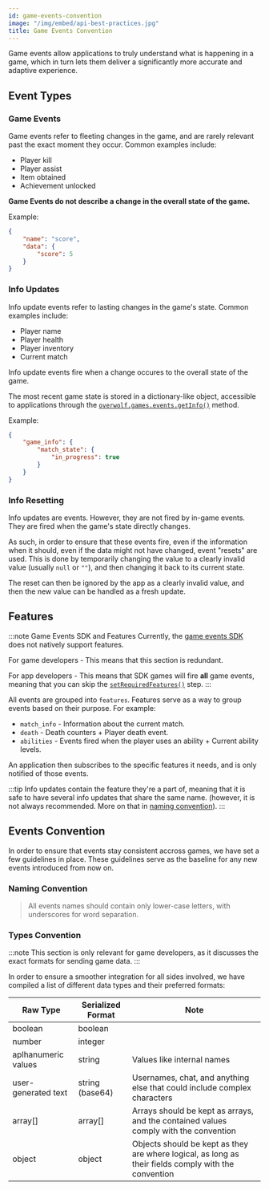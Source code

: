```yaml
---
id: game-events-convention
image: "/img/embed/api-best-practices.jpg"
title: Game Events Convention
---
```


Game events allow applications to truly understand what is happening in a game, which in turn lets them deliver a significantly more accurate and adaptive experience.

## Event Types
### Game Events
Game events refer to fleeting changes in the game, and are rarely relevant past the exact moment they occur. Common examples include:
- Player kill
- Player assist
- Item obtained
- Achievement unlocked

**Game Events do not describe a change in the overall state of the game.**

Example:
```json title="The player just scored 5 points"
{
    "name": "score",
    "data": {
        "score": 5
    }
}
```

### Info Updates
Info update events refer to lasting changes in the game's state. Common examples include:
- Player name
- Player health
- Player inventory
- Current match

Info update events fire when a change occures to the overall state of the game.

The most recent game state is stored in a dictionary-like object, accessible to applications through the [`overwolf.games.events.getInfo()`](/api/games/events#getinfocallback) method.

Example:
```json title="A match just started, updating the match_state info"
{
    "game_info": {
        "match_state": {
            "in_progress": true
        }
    }
}
```

### Info Resetting

Info updates are events. However, they are not fired by in-game events. They are fired when the game's state directly changes.

As such, in order to ensure that these events fire, even if the information when it should, even if the data might not have changed, event "resets" are used.
This is done by temporarily changing the value to a clearly invalid value (usually `null` or `""`), and then changing it back to its current state.

The reset can then be ignored by the app as a clearly invalid value, and then the new value can be handled as a fresh update.

## Features

:::note Game Events SDK and Features
Currently, the [game events SDK](/topics/integrations/events-sdk-for-game-developers) does not natively support features.

For game developers - This means that this section is redundant.

For app developers - This means that SDK games will fire **all** game events, meaning that you can skip the [`setRequiredFeatures()`](/api/games/events#setrequiredfeaturesfeatures-callback) step.
:::

All events are grouped into `features`. Features serve as a way to group events based on their purpose. For example:
- `match_info` - Information about the current match.
- `death` - Death counters + Player death event.
- `abilities` - Events fired when the player uses an ability + Current ability levels.

An application then subscribes to the specific features it needs, and is only notified of those events.

:::tip
Info updates contain the feature they're a part of, meaning that it is safe to have several info updates that share the same name.
(however, it is not always recommended. More on that in [naming convention](#naming-convention)).
:::

## Events Convention

In order to ensure that events stay consistent accross games, we have set a few guidelines in place.
These guidelines serve as the baseline for any new events introduced from now on.

### Naming Convention

> All events names should contain only lower-case letters, with underscores for word separation.




### Types Convention

:::note
This section is only relevant for game developers, as it discusses the exact formats for sending game data.
:::

In order to ensure a smoother integration for all sides involved, we have compiled a list of different data types and their preferred formats:

Raw Type            | Serialized Format | Note                |
--------------------| ------------------| --------------------|
boolean             | boolean           |                     |
number              | integer           |                     |
aplhanumeric values | string            | Values like internal names |
user-generated text | string (base64)   | Usernames, chat, and anything else that could include complex characters |
array[]             | array[]           | Arrays should be kept as arrays, and the contained values comply with the convention |
object              | object            | Objects should be kept as they are where logical, as long as their fields comply with the convention |

